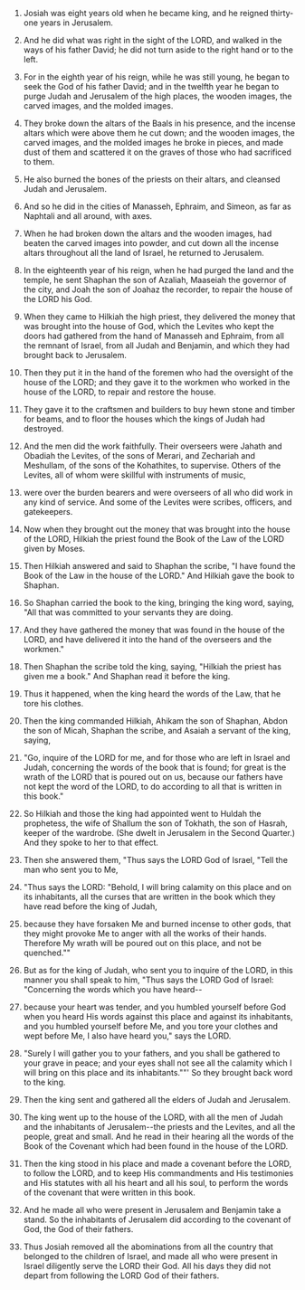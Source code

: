 
1. Josiah was eight years old when he became king, and he reigned thirty-one years in Jerusalem.

2. And he did what was right in the sight of the LORD, and walked in the ways of his father David; he did not turn aside to the right hand or to the left.

3. For in the eighth year of his reign, while he was still young, he began to seek the God of his father David; and in the twelfth year he began to purge Judah and Jerusalem of the high places, the wooden images, the carved images, and the molded images.

4. They broke down the altars of the Baals in his presence, and the incense altars which were above them he cut down; and the wooden images, the carved images, and the molded images he broke in pieces, and made dust of them and scattered it on the graves of those who had sacrificed to them.

5. He also burned the bones of the priests on their altars, and cleansed Judah and Jerusalem.

6. And so he did in the cities of Manasseh, Ephraim, and Simeon, as far as Naphtali and all around, with axes.

7. When he had broken down the altars and the wooden images, had beaten the carved images into powder, and cut down all the incense altars throughout all the land of Israel, he returned to Jerusalem.

8. In the eighteenth year of his reign, when he had purged the land and the temple, he sent Shaphan the son of Azaliah, Maaseiah the governor of the city, and Joah the son of Joahaz the recorder, to repair the house of the LORD his God.

9. When they came to Hilkiah the high priest, they delivered the money that was brought into the house of God, which the Levites who kept the doors had gathered from the hand of Manasseh and Ephraim, from all the remnant of Israel, from all Judah and Benjamin, and which they had brought back to Jerusalem.

10. Then they put it in the hand of the foremen who had the oversight of the house of the LORD; and they gave it to the workmen who worked in the house of the LORD, to repair and restore the house.

11. They gave it to the craftsmen and builders to buy hewn stone and timber for beams, and to floor the houses which the kings of Judah had destroyed.

12. And the men did the work faithfully. Their overseers were Jahath and Obadiah the Levites, of the sons of Merari, and Zechariah and Meshullam, of the sons of the Kohathites, to supervise. Others of the Levites, all of whom were skillful with instruments of music,

13. were over the burden bearers and were overseers of all who did work in any kind of service. And some of the Levites were scribes, officers, and gatekeepers.

14. Now when they brought out the money that was brought into the house of the LORD, Hilkiah the priest found the Book of the Law of the LORD given by Moses.

15. Then Hilkiah answered and said to Shaphan the scribe, "I have found the Book of the Law in the house of the LORD." And Hilkiah gave the book to Shaphan.

16. So Shaphan carried the book to the king, bringing the king word, saying, "All that was committed to your servants they are doing.

17. And they have gathered the money that was found in the house of the LORD, and have delivered it into the hand of the overseers and the workmen."

18. Then Shaphan the scribe told the king, saying, "Hilkiah the priest has given me a book." And Shaphan read it before the king.

19. Thus it happened, when the king heard the words of the Law, that he tore his clothes.

20. Then the king commanded Hilkiah, Ahikam the son of Shaphan, Abdon the son of Micah, Shaphan the scribe, and Asaiah a servant of the king, saying,

21. "Go, inquire of the LORD for me, and for those who are left in Israel and Judah, concerning the words of the book that is found; for great is the wrath of the LORD that is poured out on us, because our fathers have not kept the word of the LORD, to do according to all that is written in this book."

22. So Hilkiah and those the king had appointed went to Huldah the prophetess, the wife of Shallum the son of Tokhath, the son of Hasrah, keeper of the wardrobe. (She dwelt in Jerusalem in the Second Quarter.) And they spoke to her to that effect.

23. Then she answered them, "Thus says the LORD God of Israel, "Tell the man who sent you to Me,

24. "Thus says the LORD: "Behold, I will bring calamity on this place and on its inhabitants, all the curses that are written in the book which they have read before the king of Judah,

25. because they have forsaken Me and burned incense to other gods, that they might provoke Me to anger with all the works of their hands. Therefore My wrath will be poured out on this place, and not be quenched.""

26. But as for the king of Judah, who sent you to inquire of the LORD, in this manner you shall speak to him, "Thus says the LORD God of Israel: "Concerning the words which you have heard--

27. because your heart was tender, and you humbled yourself before God when you heard His words against this place and against its inhabitants, and you humbled yourself before Me, and you tore your clothes and wept before Me, I also have heard you," says the LORD.

28. "Surely I will gather you to your fathers, and you shall be gathered to your grave in peace; and your eyes shall not see all the calamity which I will bring on this place and its inhabitants.""' So they brought back word to the king.

29. Then the king sent and gathered all the elders of Judah and Jerusalem.

30. The king went up to the house of the LORD, with all the men of Judah and the inhabitants of Jerusalem--the priests and the Levites, and all the people, great and small. And he read in their hearing all the words of the Book of the Covenant which had been found in the house of the LORD.

31. Then the king stood in his place and made a covenant before the LORD, to follow the LORD, and to keep His commandments and His testimonies and His statutes with all his heart and all his soul, to perform the words of the covenant that were written in this book.

32. And he made all who were present in Jerusalem and Benjamin take a stand. So the inhabitants of Jerusalem did according to the covenant of God, the God of their fathers.

33. Thus Josiah removed all the abominations from all the country that belonged to the children of Israel, and made all who were present in Israel diligently serve the LORD their God. All his days they did not depart from following the LORD God of their fathers.


